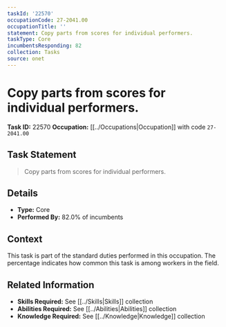 ```yaml
---
taskId: '22570'
occupationCode: 27-2041.00
occupationTitle: ''
statement: Copy parts from scores for individual performers.
taskType: Core
incumbentsResponding: 82
collection: Tasks
source: onet
---
```

# Copy parts from scores for individual performers.

**Task ID:** 22570
**Occupation:** [[../Occupations|Occupation]] with code `27-2041.00`

## Task Statement

> Copy parts from scores for individual performers.

## Details

- **Type:** Core
- **Performed By:** 82.0% of incumbents

## Context

This task is part of the standard duties performed in this occupation. The percentage indicates how common this task is among workers in the field.

## Related Information

- **Skills Required:** See [[../Skills|Skills]] collection
- **Abilities Required:** See [[../Abilities|Abilities]] collection
- **Knowledge Required:** See [[../Knowledge|Knowledge]] collection
